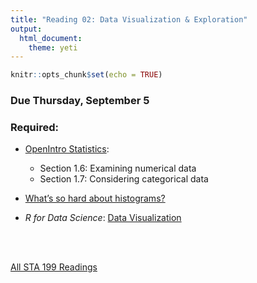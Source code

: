 ```yaml
---
title: "Reading 02: Data Visualization & Exploration"
output: 
  html_document: 
    theme: yeti
---
```


```r
knitr::opts_chunk$set(echo = TRUE)
```

### Due Thursday, September 5

### Required: 

- [OpenIntro Statistics](https://drive.google.com/file/d/0B-DHaDEbiOGkc1RycUtIcUtIelE/view):
    + Section 1.6: Examining numerical data
    + Section 1.7: Considering categorical data

- [What's so hard about histograms?](http://tinlizzie.org/histograms/)

- *R for Data Science*: [Data Visualization](http://r4ds.had.co.nz/data-visualisation.html)

<br>
<br>

[All STA 199 Readings](./readings.html)